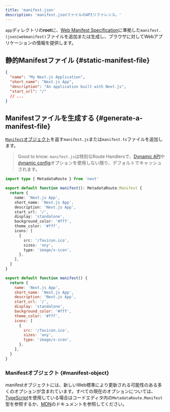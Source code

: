 ```yaml
---
title: 'manifest.json'
description: 'manifest.jsonファイルのAPIリファレンス。'
---
```


`app`ディレクトリの**root**に、[Web Manifest Specification](https://developer.mozilla.org/docs/Web/Manifest)に準拠した`manifest.(json|webmanifest)`ファイルを追加または生成し、ブラウザに対してWebアプリケーションの情報を提供します。

## 静的Manifestファイル {#static-manifest-file}

```json title="app/manifest.json | app/manifest.webmanifest"
{
  "name": "My Next.js Application",
  "short_name": "Next.js App",
  "description": "An application built with Next.js",
  "start_url": "/"
  // ...
}
```

## Manifestファイルを生成する {#generate-a-manifest-file}

[`Manifest`オブジェクト](#manifest-object)を返す`manifest.js`または`manifest.ts`ファイルを追加します。

> Good to know: `manifest.js`は特別なRoute Handlersで、[Dynamic API](/docs/app/deep-dive/caching#dynamic-apis)や[dynamic config](/docs/app/deep-dive/caching#segment-config-options)オプションを使用しない限り、デフォルトでキャッシュされます。

<Tabs>
<TabItem value="ts" label="TypeScript">

```ts title="app/manifest.ts" switcher
import type { MetadataRoute } from 'next'

export default function manifest(): MetadataRoute.Manifest {
  return {
    name: 'Next.js App',
    short_name: 'Next.js App',
    description: 'Next.js App',
    start_url: '/',
    display: 'standalone',
    background_color: '#fff',
    theme_color: '#fff',
    icons: [
      {
        src: '/favicon.ico',
        sizes: 'any',
        type: 'image/x-icon',
      },
    ],
  }
}
```

</TabItem>
<TabItem value="js" label="JavaScript">

```js title="app/manifest.js" switcher
export default function manifest() {
  return {
    name: 'Next.js App',
    short_name: 'Next.js App',
    description: 'Next.js App',
    start_url: '/',
    display: 'standalone',
    background_color: '#fff',
    theme_color: '#fff',
    icons: [
      {
        src: '/favicon.ico',
        sizes: 'any',
        type: 'image/x-icon',
      },
    ],
  }
}
```

</TabItem>
</Tabs>

### Manifestオブジェクト {#manifest-object}

manifestオブジェクトには、新しいWeb標準により更新される可能性のある多くのオプションが含まれています。すべての現在のオプションについては、[TypeScript](https://nextjs.org/docs/app/api-reference/config/typescript#ide-plugin)を使用している場合はコードエディタ内の`MetadataRoute.Manifest`型を参照するか、[MDN](https://developer.mozilla.org/docs/Web/Manifest)のドキュメントを参照してください。
